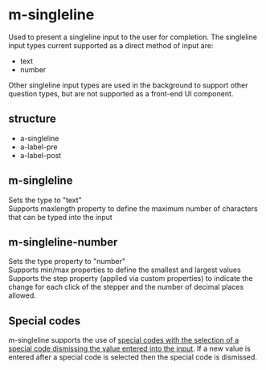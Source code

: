 
<Meta of={SinglelineStories} title="Molecules/SingleLine" />

# m-singleline
Used to present a singleline input to the user for completion.  The singleline input types current supported as a direct method of input are:
- text
- number

Other singleline input types are used in the background to support other question types, but are not supported as a front-end UI component.

## structure
- a-singleline
- a-label-pre
- a-label-post

## m-singleline
Sets the type to "text" \
Supports maxlength property to define the maximum number of characters that can be typed into the input
<Canvas of={SinglelineStories.MSingleline} />
<Controls of={SinglelineStories.MSingleline} />

## m-singleline-number
Sets the type property to "number" \
Supports min/max properties to define the smallest and largest values \
Supports the step property (applied via custom properties) to indicate the change for each click of the stepper and the number of decimal places allowed.
<Canvas of={SinglelineStories.MSinglelineNumber} />
<Controls of={SinglelineStories.MSinglelineNumber} />

## Special codes
m-singleline supports the use of [special codes with the selection of a special code dismissing the value entered into the input](?path=/docs/templates-open-ends-t-singleline-special-codes--docs).  If a new value is entered after a special code is selected then the special code is dismissed.
